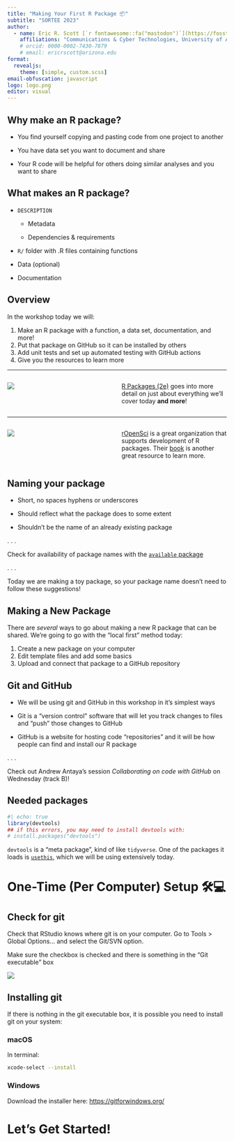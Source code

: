 ```yaml
---
title: "Making Your First R Package 📦"
subtitle: "SORTEE 2023"
author: 
  - name: Eric R. Scott [`r fontawesome::fa("mastodon")`](https://fosstodon.org/@LeafyEricScott) [`r fontawesome::fa("github")`](https://github.com/Aariq) [`r fontawesome::fa("link")`](https://www.ericrscott.com) [`r fontawesome::fa("orcid")`](https://orcid.org/0000-0002-7430-7879)
    affiliations: "Communications & Cyber Technologies, University of Arizona"
    # orcid: 0000-0002-7430-7879
    # email: ericrscott@arizona.edu
format: 
  revealjs:
    theme: [simple, custom.scss]
email-obfuscation: javascript
logo: logo.png
editor: visual
---
```


## Why make an R package?

::: incremental
-   You find yourself copying and pasting code from one project to another

-   You have data set you want to document and share

-   Your R code will be helpful for others doing similar analyses and you want to share
:::

## What makes an R package?

-   `DESCRIPTION`

    -   Metadata

    -   Dependencies & requirements

-   `R/` folder with .R files containing functions

-   Data (optional)

-   Documentation

## Overview

In the workshop today we will:

1.  Make an R package with a function, a data set, documentation, and more!
2.  Put that package on GitHub so it can be installed by others
3.  Add unit tests and set up automated testing with GitHub actions
4.  Give you the resources to learn more

------------------------------------------------------------------------

::: columns
::: {.column width="50%"}
![](https://r-pkgs.org/images/cover-2e-small.png){fig-alt="Cover of R Packages book by Hadley Wickham.  An eagle perches on top of the title block"}
:::

::: {.column width="50%"}
[R Packages (2e)](https://r-pkgs.org/) goes into more detail on just about everything we'll cover today **and more**!
:::
:::

------------------------------------------------------------------------

::: columns
::: {.column width="50%"}
![](https://devguide.ropensci.org/images/cover.png){fig-alt="Cover image for rOpenSci Packages book"}
:::

::: {.column width="50%"}
[rOpenSci](https://ropensci.org/) is a great organization that supports development of R packages.
Their [book](https://devguide.ropensci.org/index.html) is another great resource to learn more.
:::
:::

## Naming your package

-   Short, no spaces hyphens or underscores

-   Should reflect what the package does to some extent

-   Shouldn't be the name of an already existing package

. . .

::: callout-tip
Check for availability of package names with the [`available` package](https://github.com/r-lib/available)
:::

. . .

::: callout-note
Today we are making a toy package, so your package name doesn't need to follow these suggestions!
:::

## Making a New Package

There are *several* ways to go about making a new R package that can be shared.
We're going to go with the "local first" method today:

1.  Create a new package on your computer
2.  Edit template files and add some basics
3.  Upload and connect that package to a GitHub repository

## Git and GitHub

::: incremental
-   We will be using git and GitHub in this workshop in it's simplest ways

-   Git is a "version control" software that will let you track changes to files and "push" those changes to GitHub

-   GitHub is a website for hosting code "repositories" and it will be how people can find and install our R package
:::

. . .

::: callout-tip
Check out Andrew Antaya's session *Collaborating on code with GitHub* on Wednesday (track B)!
:::

## Needed packages

```r
#| echo: true
library(devtools)
## if this errors, you may need to install devtools with:
# install.packages("devtools")
```

`devtools` is a "meta package", kind of like `tidyverse`.
One of the packages it loads is [`usethis`](https://usethis.r-lib.org/), which we will be using extensively today.

# One-Time (Per Computer) Setup 🛠️💻

## Check for git

Check that RStudio knows where git is on your computer.
Go to Tools \> Global Options... and select the Git/SVN option.

Make sure the checkbox is checked and there is something in the "Git executable" box

![](settings.png)

## Installing git

If there is nothing in the git executable box, it is possible you need to install git on your system:

### macOS

In terminal:

``` bash
xcode-select --install
```

### Windows

Download the installer here: <https://gitforwindows.org/>

# Let's Get Started!
